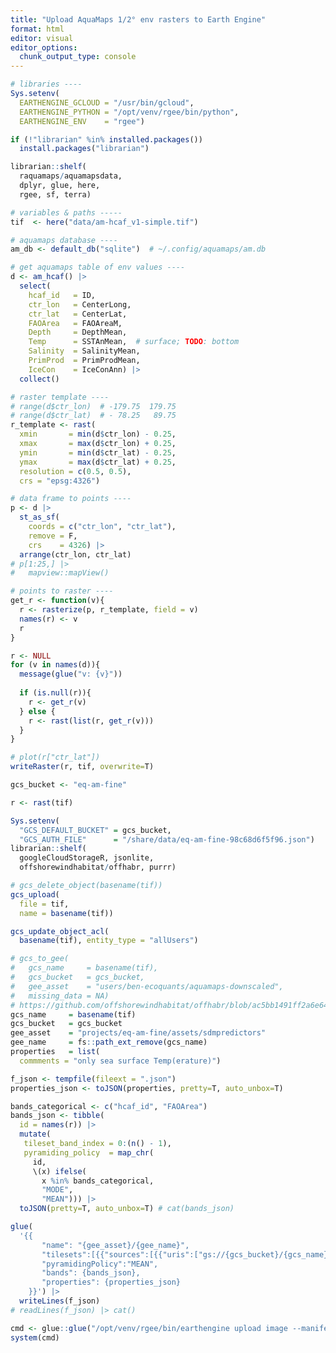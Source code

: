 ```yaml
---
title: "Upload AquaMaps 1/2° env rasters to Earth Engine"
format: html
editor: visual
editor_options: 
  chunk_output_type: console
---
```


```r
# libraries ----
Sys.setenv(
  EARTHENGINE_GCLOUD = "/usr/bin/gcloud",
  EARTHENGINE_PYTHON = "/opt/venv/rgee/bin/python",
  EARTHENGINE_ENV    = "rgee")

if (!"librarian" %in% installed.packages())
  install.packages("librarian")

librarian::shelf(
  raquamaps/aquamapsdata, 
  dplyr, glue, here, 
  rgee, sf, terra)

# variables & paths -----
tif  <- here("data/am-hcaf_v1-simple.tif")
```

```r
# aquamaps database ----
am_db <- default_db("sqlite")  # ~/.config/aquamaps/am.db

# get aquamaps table of env values ----
d <- am_hcaf() |> 
  select(
    hcaf_id   = ID,
    ctr_lon   = CenterLong,
    ctr_lat   = CenterLat,
    FAOArea   = FAOAreaM,
    Depth     = DepthMean,
    Temp      = SSTAnMean,  # surface; TODO: bottom
    Salinity  = SalinityMean,
    PrimProd  = PrimProdMean,
    IceCon    = IceConAnn) |> 
  collect()

# raster template ----
# range(d$ctr_lon)  # -179.75  179.75
# range(d$ctr_lat)  # - 78.25   89.75
r_template <- rast(
  xmin       = min(d$ctr_lon) - 0.25,
  xmax       = max(d$ctr_lon) + 0.25,
  ymin       = min(d$ctr_lat) - 0.25,
  ymax       = max(d$ctr_lat) + 0.25,
  resolution = c(0.5, 0.5),
  crs = "epsg:4326")

# data frame to points ----
p <- d |>
  st_as_sf(
    coords = c("ctr_lon", "ctr_lat"),
    remove = F,
    crs    = 4326) |> 
  arrange(ctr_lon, ctr_lat)
# p[1:25,] |> 
#   mapview::mapView()

# points to raster ----
get_r <- function(v){
  r <- rasterize(p, r_template, field = v)
  names(r) <- v
  r
}

r <- NULL
for (v in names(d)){
  message(glue("v: {v}"))
  
  if (is.null(r)){
    r <- get_r(v)
  } else {
    r <- rast(list(r, get_r(v)))
  }
}

# plot(r["ctr_lat"])
writeRaster(r, tif, overwrite=T)
```

```r
gcs_bucket <- "eq-am-fine"

r <- rast(tif)

Sys.setenv(
  "GCS_DEFAULT_BUCKET" = gcs_bucket,
  "GCS_AUTH_FILE"      = "/share/data/eq-am-fine-98c68d6f5f96.json")
librarian::shelf(
  googleCloudStorageR, jsonlite,
  offshorewindhabitat/offhabr, purrr)

# gcs_delete_object(basename(tif))
gcs_upload(
  file = tif,
  name = basename(tif))

gcs_update_object_acl(
  basename(tif), entity_type = "allUsers")

# gcs_to_gee(
#   gcs_name     = basename(tif),
#   gcs_bucket   = gcs_bucket,
#   gee_asset    = "users/ben-ecoquants/aquamaps-downscaled",
#   missing_data = NA)
# https://github.com/offshorewindhabitat/offhabr/blob/ac5bb1491ff2a6e6475a2f5d08c9b093af961a9a/R/gcloud.R#L51-L77
gcs_name     = basename(tif)
gcs_bucket   = gcs_bucket
gee_asset    = "projects/eq-am-fine/assets/sdmpredictors"
gee_name     = fs::path_ext_remove(gcs_name)
properties   = list(
  commments = "only sea surface Temp(erature)")

f_json <- tempfile(fileext = ".json")
properties_json <- toJSON(properties, pretty=T, auto_unbox=T)

bands_categorical <- c("hcaf_id", "FAOArea")
bands_json <- tibble(
  id = names(r)) |> 
  mutate(
   tileset_band_index = 0:(n() - 1),
   pyramiding_policy  = map_chr(
     id, 
     \(x) ifelse(
       x %in% bands_categorical,
       "MODE",
       "MEAN"))) |> 
  toJSON(pretty=T, auto_unbox=T) # cat(bands_json)

glue(
  '{{
       "name": "{gee_asset}/{gee_name}",
       "tilesets":[{{"sources":[{{"uris":["gs://{gcs_bucket}/{gcs_name}"]}}]}}],
       "pyramidingPolicy":"MEAN",
       "bands": {bands_json},
       "properties": {properties_json}
    }}') |>
  writeLines(f_json)
# readLines(f_json) |> cat()

cmd <- glue::glue("/opt/venv/rgee/bin/earthengine upload image --manifest '{f_json}'")
system(cmd)

```
